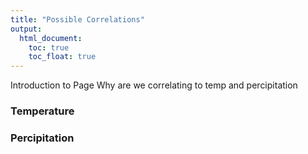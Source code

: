 ```yaml
---
title: "Possible Correlations"
output: 
  html_document:
    toc: true
    toc_float: true
---
```


Introduction to Page
Why are we correlating to temp and percipitation

### Temperature

### Percipitation





